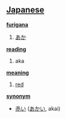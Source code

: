 == [[Japanese]] ==                                          

'''[[furigana]]'''
# [[あか]]

'''[[reading]]'''
# aka

'''[[meaning]]'''
# [[red]]

'''[[synonym]]'''
* [[赤い]] ([[あかい]], akai)